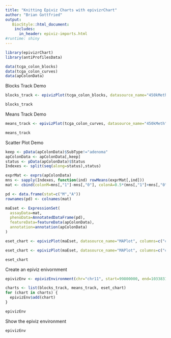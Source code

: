 ```yaml
---
title: "Knitting Epiviz Charts with epivizrChart"
author: "Brian Gottfried"
output:
   BiocStyle::html_document:
    includes:
      in_header: epiviz-imports.html
#runtime: shiny
---
```


```r
library(epivizrChart)
library(antiProfilesData)
```


```r
data(tcga_colon_blocks)
data(tcga_colon_curves)
data(apColonData)
```


Blocks Track Demo
```r
blocks_track <- epivizPlot(tcga_colon_blocks, datasource_name="450kMeth")

blocks_track
```


Means Track Demo
```r
means_track <- epivizPlot(tcga_colon_curves, datasource_name="450kMeth", type="bp", columns=c("cancerMean","normalMean"))

means_track
```

Scatter Plot Demo
```r
keep <- pData(apColonData)$SubType!="adenoma"
apColonData <- apColonData[,keep]
status <- pData(apColonData)$Status
Indexes <- split(seq(along=status),status)

exprMat <- exprs(apColonData)
mns <- sapply(Indexes, function(ind) rowMeans(exprMat[,ind]))
mat <- cbind(colonM=mns[,"1"]-mns[,"0"], colonA=0.5*(mns[,"1"]+mns[,"0"]))

pd <- data.frame(stat=c("M","A"))
rownames(pd) <- colnames(mat)

maEset <- ExpressionSet(
  assayData=mat,
  phenoData=AnnotatedDataFrame(pd),
  featureData=featureData(apColonData),
  annotation=annotation(apColonData)
)
```
```r
eset_chart <- epivizPlot(maEset, datasource_name="MAPlot", columns=c("colonA","colonM"))
```

```r
eset_chart <- epivizPlot(maEset, datasource_name="MAPlot", columns=c("colonA","colonM"))
```
```r
eset_chart
```

Create an epiviz enivornment
```r
epivizEnv <- epivizEnvironment(chr="chr11", start=99800000, end=103383180)

charts <- list(blocks_track, means_track, eset_chart)
for (chart in charts) {
  epivizEnv$add(chart)
}

epivizEnv
```

Show the epiviz environment
```r
epivizEnv
```
